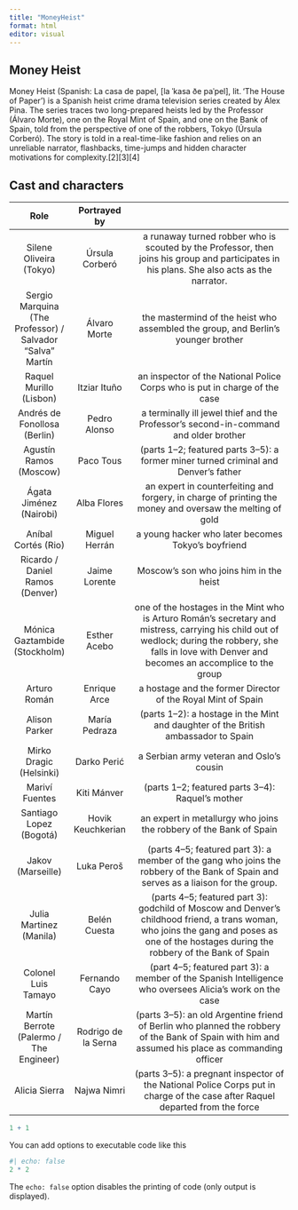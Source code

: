 ```yaml
---
title: "MoneyHeist"
format: html
editor: visual
---
```


## Money Heist

Money Heist (Spanish: La casa de papel, \[la ˈkasa ðe paˈpel\], lit. 'The House of Paper') is a Spanish heist crime drama television series created by Álex Pina. The series traces two long-prepared heists led by the Professor (Álvaro Morte), one on the Royal Mint of Spain, and one on the Bank of Spain, told from the perspective of one of the robbers, Tokyo (Úrsula Corberó). The story is told in a real-time-like fashion and relies on an unreliable narrator, flashbacks, time-jumps and hidden character motivations for complexity.\[2\]\[3\]\[4\]

## Cast and characters

|                         **Role**                          |  **Portrayed by**   |                                                                                                                                                                                                           |
|:---------------------------------------------------------:|:-------------------:|:---------------------------------------------------------------------------------------------------------------------------------------------------------------------------------------------------------:|
|                  Silene Oliveira (Tokyo)                  |   Úrsula Corberó    |                                a runaway turned robber who is scouted by the Professor, then joins his group and participates in his plans. She also acts as the narrator.                                |
| Sergio Marquina (The Professor) / Salvador "Salva" Martín |    Álvaro Morte     |                                                             the mastermind of the heist who assembled the group, and Berlin's younger brother                                                             |
|                  Raquel Murillo (Lisbon)                  |    Itziar Ituño     |                                                                an inspector of the National Police Corps who is put in charge of the case                                                                 |
|               Andrés de Fonollosa (Berlin)                |    Pedro Alonso     |                                                           a terminally ill jewel thief and the Professor's second-in-command and older brother                                                            |
|                  Agustín Ramos (Moscow)                   |      Paco Tous      |                                                            (parts 1–2; featured parts 3–5): a former miner turned criminal and Denver's father                                                            |
|                  Ágata Jiménez (Nairobi)                  |     Alba Flores     |                                                 an expert in counterfeiting and forgery, in charge of printing the money and oversaw the melting of gold                                                  |
|                    Aníbal Cortés (Rio)                    |    Miguel Herrán    |                                                                            a young hacker who later becomes Tokyo's boyfriend                                                                             |
|              Ricardo / Daniel Ramos (Denver)              |    Jaime Lorente    |                                                                                  Moscow's son who joins him in the heist                                                                                  |
|               Mónica Gaztambide (Stockholm)               |    Esther Acebo     | one of the hostages in the Mint who is Arturo Román's secretary and mistress, carrying his child out of wedlock; during the robbery, she falls in love with Denver and becomes an accomplice to the group |
|                       Arturo Román                        |    Enrique Arce     |                                                                       a hostage and the former Director of the Royal Mint of Spain                                                                        |
|                       Alison Parker                       |    María Pedraza    |                                                            (parts 1–2): a hostage in the Mint and daughter of the British ambassador to Spain                                                             |
|                  Mirko Dragic (Helsinki)                  |     Darko Perić     |                                                                                 a Serbian army veteran and Oslo's cousin                                                                                  |
|                      Mariví Fuentes                       |     Kiti Mánver     |                                                                             (parts 1–2; featured parts 3–4): Raquel's mother                                                                              |
|                  Santiago Lopez (Bogotá)                  |  Hovik Keuchkerian  |                                                                    an expert in metallurgy who joins the robbery of the Bank of Spain                                                                     |
|                     Jakov (Marseille)                     |     Luka Peroš      |                                   (parts 4–5; featured part 3): a member of the gang who joins the robbery of the Bank of Spain and serves as a liaison for the group.                                    |
|                  Julia Martinez (Manila)                  |    Belén Cuesta     |        (parts 4–5; featured part 3): godchild of Moscow and Denver's childhood friend, a trans woman, who joins the gang and poses as one of the hostages during the robbery of the Bank of Spain         |
|                    Colonel Luis Tamayo                    |    Fernando Cayo    |                                                 (part 4–5; featured part 3): a member of the Spanish Intelligence who oversees Alicia's work on the case                                                  |
|          Martín Berrote (Palermo / The Engineer)          | Rodrigo de la Serna |                             (parts 3–5): an old Argentine friend of Berlin who planned the robbery of the Bank of Spain with him and assumed his place as commanding officer                              |
|                       Alicia Sierra                       |     Najwa Nimri     |                                       (parts 3–5): a pregnant inspector of the National Police Corps put in charge of the case after Raquel departed from the force                                       |

```r
1 + 1
```

You can add options to executable code like this

```r
#| echo: false
2 * 2
```

The `echo: false` option disables the printing of code (only output is displayed).
